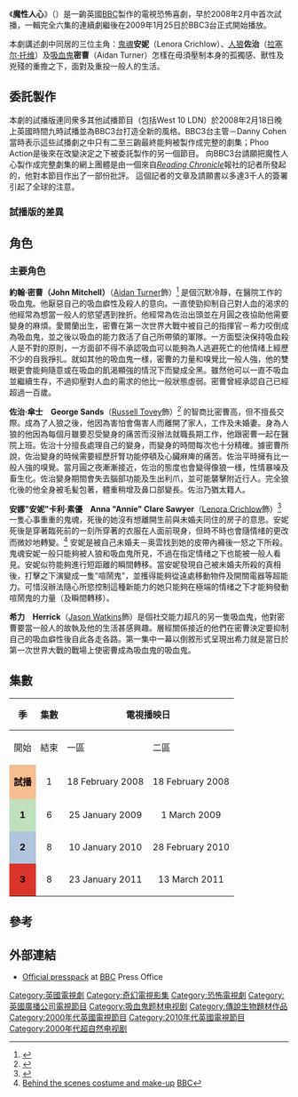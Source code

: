 {{For|美国改编|我欲为人}}
{{noteTA
|G1=Show
|G2=TV
|G3=PP}}
{{Infobox Television
| show_name            = 魔性人心
| original_name = Being Human
| image                = [[File:Being_Human_title.jpg|300px]]
| caption              = 開頭片題
| genre                = [[劇集|劇集]], 恐怖, [[喜劇|喜劇]]
| creator              = Toby Whithouse
| writer               =
| director             = 
| creative_director    = 
| developer            = 
| presenter            = 
| starring             = Lenora Crichlow<br />Russell Tovey<br />Aidan Turner<br />Sinead Keenan<br />Michael Socha<br />Damien Molony<br />Kate Bracken
| country              = {{UK}}
| language             = [[英語|英語]]
| num_seasons          = 3
| num_episodes         = 22集+1(試播)
| list_episodes        = 魔性人心（電視連續劇）#Episodes
| executive_producer   = Rob Pursey
| co_exec              = 
| producer             = Matthew Bouch
| supervising_producer = 
| asst_producer        = 
| co-producer          = 
| editor               = Paul Endacott (Episodes 3 and 4)
| story_editor         = 
| location             = 
| cinematography       = Tim Palmer（試播）; Nic Morris（主劇）
| camera               = 
| runtime              = 58分鐘
| network              = BBC3台<br />BBC高清
| picture_format       = [[1080i|1080i]]（[[HDTV|HDTV]]）
| audio_format         = 
| first_run            = 
| first_aired          = {{start date|2008|2|18}}（試播）<br />{{start date|2009|1|25}}（主劇）
| last_aired           = 今
| website              = http://www.bbc.co.uk/beinghuman/
| production_website   = https://web.archive.org/web/20080827233922/http://www.touchpapertv.com/beinghuman.html
| imdb_id              = 1349938
| tv_com_id            = 75191
}}
《'''魔性人心'''》（{{lang-en|''Being Human''}}）是一齣英國[[BBC|BBC]]製作的電視恐怖喜劇，早於2008年2月中首次試播，一輯完全六集的連續劇繼後在2009年1月25日於BBC3台正式開始播放。

本劇講述劇中同居的三位主角：[[鬼魂|鬼魂]]'''安妮'''（Lenora Crichlow）、[[人狼|人狼]]'''佐治'''（[[拉塞尔·托维|拉塞尔·托维]]）及[[吸血鬼|吸血鬼]]'''密曹'''（Aidan Turner）怎樣在毋須壓制本身的孤獨感、獸性及兇殘的重擔之下，面對及重投一般人的生活。

== 委託製作 ==
本劇的試播版連同衆多其他試播節目（包括West 10 LDN）於2008年2月18日晚上英國時間九時試播並為BBC3台打造全新的風格。BBC3台主管－Danny Cohen當時表示這些試播劇之中只有二至三齣最終能夠被製作成完整的劇集；Phoo Action是後來在改變決定之下被委託製作的另一個節目。
向BBC3台請願把魔性人心製作成完整劇集的網上團體是由一個來自''[[Reading_Chronicle|Reading Chronicle]]''報社的記者所發起的，他對本節目作出了一部份批評。
這個記者的文章及請願書以多達3千人的簽署引起了全球的注意。

=== 試播版的差異 ===

== 角色 ==
=== 主要角色 ===
'''約翰·密曹（John Mitchell）'''（[[Aidan_Turner|Aidan Turner]]飾）<ref name="BBCPOMitchell">{{cite web | url=http://www.bbc.co.uk/pressoffice/pressreleases/stories/2008/12_december/23/human4.shtml | title= Being Human: Mitchell | publisher=BBC Press Office | accessdate=2009-02-16 }}</ref> 是個沉默冷靜，在醫院工作的吸血鬼。他厭惡自己的吸血癖性及殺人的意向。一直使勁抑制自己對人血的渴求的他經常為想當一般人的慾望遇到挫折。他經常為佐治出頭並在月圓之夜協助他需要變身的麻煩。愛爾蘭出生，密曹在第一次世界大戰中被自己的指揮官－希力咬倒成為吸血鬼，並之後以吸血的能力救活了自己所帶領的軍隊。一方面堅決保持吸血殺人是不對的原則，一方面卻不得不承認吸血可以能夠為人逃避死亡的他情绪上經歷不少的自我掙扎。就如其他的吸血鬼一様，密曹的力量和嗅覺比一般人強，他的雙眼更會能夠隨意或在吸血的飢渴顯強的情況下而變成全黑。雖然他可以一直不吸血並繼續生存，不過抑壓對人血的需求的他比一般狀態虛弱。密曹曾經承認自己已經超過一百歲。

'''佐治·傘士　George Sands'''（[[Russell_Tovey|Russell Tovey]]飾）<ref name="BBCPOGeorge">{{cite web | url=http://www.bbc.co.uk/pressoffice/pressreleases/stories/2008/12_december/23/human2.shtml | title= Being Human: George | publisher=BBC Press Office | accessdate=2009-02-16 }}</ref> 的智商比密曹高，但不擅長交際。成為了人狼之後，他因為害怕會傷害人而離開了家人，工作及未婚妻。身為人狼的他因為每個月雖要忍受變身的痛苦而沒辦法就職長期工作，他跟密曹一起在醫院上班。佐治十分擅長處理自己的變身，而變身的時間每次也十分精確。據密曹所說，佐治變身的時候需要經歷肝腎功能停頓及心臟麻庳的痛苦。佐治平時擁有比一般人強的嗅覺。當月圓之夜漸漸接近，佐治的態度也會變得像狼一様，性情暴噪及畜生化。佐治變身期間會失去腦部功能及生出利爪，並可能襲擊附近行人。完全狼化後的他全身被毛髪包著，體重稍增及鼻口部變長。佐治乃猶太籍人。

'''安娜"安妮"卡利·素優　Anna "Annie" Clare Sawyer'''（[[Lenora_Crichlow|Lenora Crichlow]]飾）<ref name="BBCPOAnnie">{{cite web | url=http://www.bbc.co.uk/pressoffice/pressreleases/stories/2008/12_december/23/human3.shtml | title= Being Human: Annie | publisher=BBC Press Office | accessdate=2009-02-16 }}</ref>  一隻心事重重的鬼魂，死後的她沒有想離開生前與未婚夫同住的房子的意思。安妮死後是穿著臨死前的一刻所穿著的衣服在人面前現身，但時不時也會隨情绪的更改而微妙地轉變。<ref>[http://www.bbc.co.uk/blogs/beinghuman/2009/01/behind_the_scenes_costume_and.html Behind the scenes costume and make-up] [[BBC|BBC]]</ref> 安妮是被自己未婚夫－奥雲找到她的皮帶內褲後一怒之下所殺。鬼魂安妮一般只能夠被人狼和吸血鬼所見，不過在指定情绪之下也能被一般人看見。安妮似符能夠進行短距離的瞬間轉移。當安妮發現自己被未婚夫所殺的真相後，打擊之下演變成一隻"喧鬧鬼"，並擭得能夠從遠處移動物件及開關電器等超能力。可惜沒辦法隨心所慾控制這種新能力的她只能夠在極端的情绪之下才能夠發動喧鬧鬼的力量（及瞬間轉移）。

'''希力　Herrick'''（[[Jason_Watkins|Jason Watkins]]飾）是個社交能力超凡的另一隻吸血鬼，他對密曹要當一般人的故執及他的生活甚感興趣。層經關係接近的他們在密曹決定要抑制自己的吸血癖性後自此各走各路。第一集中一幕以倒敘形式呈現出希力就是當日於第一次世界大戰的戰場上使密曹成為吸血鬼的吸血鬼。

== 集數 ==
{| class="wikitable"
! style="padding:0 8px;" rowspan="2"| 季
! style="padding:0 8px;" rowspan="2"| 集數
! style="padding:0 80px;" colspan="2"| 電視播映日
! style="padding:0 80px;" colspan="3"| [[DVD|DVD]]發行日
|-
! 開始
! 結束
! 一區
! 二區
! 四區
|-
| style="background:#f4bf92; color:#100; text-align:center;"| '''試播'''
| style="text-align:center;"| 1
| style="text-align:center;"| 18 February 2008
| style="text-align:center;"| 18 February 2008
|{{N/a}}
|{{N/a}}
|{{N/a}}
|-
| style="background:#bfe0bf; color:#100; text-align:center;"| '''1'''
| style="text-align:center;"|6
| style="text-align:center;"|25 January 2009
| style="text-align:center;"|1 March 2009
| style="text-align:center;"|20 July 2010<ref>[http://www.dreadcentral.com/news/37077/the-bbcs-being-human-comes-home-blu-ray-and-dvd The BBC's Being Human Comes Home to Blu-ray and DVD]</ref>
| style="text-align:center;"|20 April 2009
| style="text-align:center;"|6 August 2009
|-
| style="background:#b0c4de; color:#100; text-align:center;"| '''2'''
| style="text-align:center;"|8
| style="text-align:center;"|10 January 2010
| style="text-align:center;"|28 February 2010
| style="text-align:center;"|21 September 2010
| style="text-align:center;"|12 April 2010
| style="text-align:center;"|5 August 2010
|-
| style="background:#d8342b; color:#100; text-align:center;"| '''3'''
| style="text-align:center;"|8
| style="text-align:center;"|23 January 2011
| style="text-align:center;"|13 March 2011
| style="text-align:center;"|3 May 2011
| style="text-align:center;"|28 March 2011
| style="text-align:center;"|5 May 2011
|}

== 參考 ==
{{reflist}}

== 外部連結 ==
{{Commonscat|Being Human (UK TV series)}}
{{wikiquote|Being Human}}
*[http://www.bbc.co.uk/pressoffice/pressreleases/stories/2007/11_november/06/human.shtml Official presspack] at [[BBC|BBC]] Press Office

{{DEFAULTSORT:Being Human}}
[[Category:英國電視劇|Category:英國電視劇]]
[[Category:奇幻電視影集|Category:奇幻電視影集]]
[[Category:恐怖電視劇|Category:恐怖電視劇]]
[[Category:英國廣播公司電視節目|Category:英國廣播公司電視節目]]
[[Category:吸血鬼题材电视剧|Category:吸血鬼题材电视剧]]
[[Category:傳說生物題材作品|Category:傳說生物題材作品]]
[[Category:2000年代英國電視節目|Category:2000年代英國電視節目]]
[[Category:2010年代英國電視節目|Category:2010年代英國電視節目]]
[[Category:2000年代超自然电视剧|Category:2000年代超自然电视剧]]